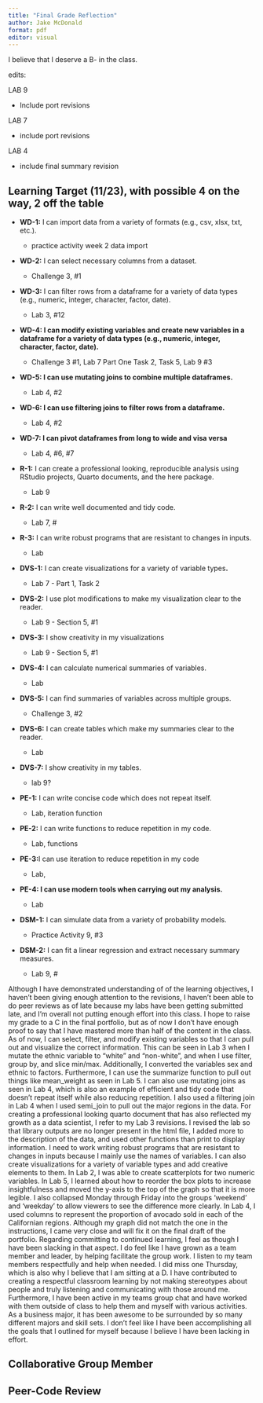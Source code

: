 ```yaml
---
title: "Final Grade Reflection"
author: Jake McDonald
format: pdf
editor: visual
---
```


I believe that I deserve a B- in the class.

edits:

LAB 9

-   Include port revisions

LAB 7

-   include port revisions

LAB 4

-   include final summary revision

## Learning Target (11/23), with possible 4 on the way, 2 off the table

-   **WD-1:** I can import data from a variety of formats (e.g., csv, xlsx, txt, etc.).

    -   practice activity week 2 data import

-   **WD-2:** I can select necessary columns from a dataset.

    -   Challenge 3, #1

-   **WD-3:** I can filter rows from a dataframe for a variety of data types (e.g., numeric, integer, character, factor, date).

    -   Lab 3, #12

-   **WD-4: I can modify existing variables and create new variables in a dataframe for a variety of data types (e.g., numeric, integer, character, factor, date).**

    -   Challenge 3 #1, Lab 7 Part One Task 2, Task 5, Lab 9 #3

-   **WD-5: I can use mutating joins to combine multiple dataframes.**

    -   Lab 4, #2

-   **WD-6: I can use filtering joins to filter rows from a dataframe.**

    -   Lab 4, #2

-   **WD-7: I can pivot dataframes from long to wide and visa versa**

    -   Lab 4, #6, #7

<!-- -->

-   **R-1:** I can create a professional looking, reproducible analysis using RStudio projects, Quarto documents, and the here package.

    -   Lab 9

-   **R-2:** I can write well documented and tidy code.

    -   Lab 7, \#

-   **R-3:** I can write robust programs that are resistant to changes in inputs.

    -   Lab

-   **DVS-1:** I can create visualizations for a variety of variable types**.**

    -   Lab 7 - Part 1, Task 2

-   **DVS-2:** I use plot modifications to make my visualization clear to the reader.

    -   Lab 9 - Section 5, #1

-   **DVS-3:** I show creativity in my visualizations

    -   Lab 9 - Section 5, #1

-   **DVS-4:** I can calculate numerical summaries of variables.

    -   Lab

-   **DVS-5:** I can find summaries of variables across multiple groups.

    -   Challenge 3, #2

-   **DVS-6:** I can create tables which make my summaries clear to the reader.

    -   Lab

-   **DVS-7:** I show creativity in my tables.

    -   lab 9?

-   **PE-1:** I can write concise code which does not repeat itself.

    -   Lab, iteration function

-   **PE-2:** I can write functions to reduce repetition in my code.

    -   Lab, functions

-   **PE-3:**I can use iteration to reduce repetition in my code

    -   Lab,

-   **PE-4: I can use modern tools when carrying out my analysis.**

    -   Lab

-   **DSM-1:** I can simulate data from a variety of probability models.

    -   Practice Activity 9, #3

-   **DSM-2:** I can fit a linear regression and extract necessary summary measures.

    -   Lab 9, \#

Although I have demonstrated understanding of of the learning objectives, I haven't been giving enough attention to the revisions, I haven't been able to do peer reviews as of late because my labs have been getting submitted late, and I'm overall not putting enough effort into this class. I hope to raise my grade to a C in the final portfolio, but as of now I don't have enough proof to say that I have mastered more than half of the content in the class. As of now, I can select, filter, and modify existing variables so that I can pull out and visualize the correct information. This can be seen in Lab 3 when I mutate the ethnic variable to "white" and "non-white", and when I use filter, group by, and slice min/max. Additionally, I converted the variables sex and ethnic to factors. Furthermore, I can use the summarize function to pull out things like mean_weight as seen in Lab 5. I can also use mutating joins as seen in Lab 4, which is also an example of efficient and tidy code that doesn't repeat itself while also reducing repetition. I also used a filtering join in Lab 4 when I used semi_join to pull out the major regions in the data. For creating a professional looking quarto document that has also reflected my growth as a data scientist, I refer to my Lab 3 revisions. I revised the lab so that library outputs are no longer present in the html file, I added more to the description of the data, and used other functions than print to display information. I need to work writing robust programs that are resistant to changes in inputs because I mainly use the names of variables. I can also create visualizations for a variety of variable types and add creative elements to them. In Lab 2, I was able to create scatterplots for two numeric variables. In Lab 5, I learned about how to reorder the box plots to increase insightfulness and moved the y-axis to the top of the graph so that it is more legible. I also collapsed Monday through Friday into the groups 'weekend' and 'weekday' to allow viewers to see the difference more clearly. In Lab 4, I used columns to represent the proportion of avocado sold in each of the Californian regions. Although my graph did not match the one in the instructions, I came very close and will fix it on the final draft of the portfolio. Regarding committing to continued learning, I feel as though I have been slacking in that aspect. I do feel like I have grown as a team member and leader, by helping facilitate the group work. I listen to my team members respectfully and help when needed. I did miss one Thursday, which is also why I believe that I am sitting at a D. I have contributed to creating a respectful classroom learning by not making stereotypes about people and truly listening and communicating with those around me. Furthermore, I have been active in my teams group chat and have worked with them outside of class to help them and myself with various activities. As a business major, it has been awesome to be surrounded by so many different majors and skill sets. I don't feel like I have been accomplishing all the goals that I outlined for myself because I believe I have been lacking in effort.

## **Collaborative Group Member**

## **Peer-Code Review**

## 
